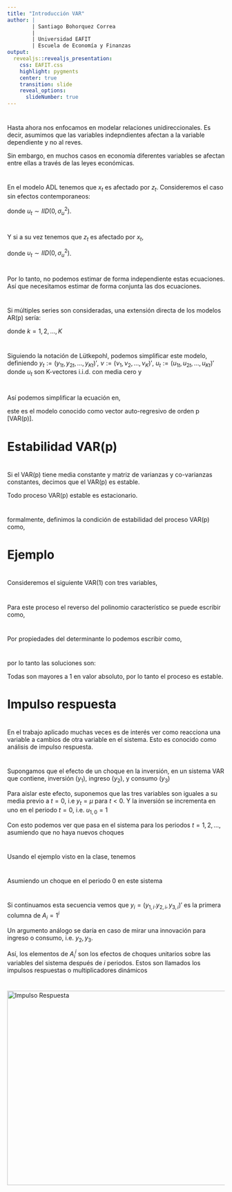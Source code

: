 ```yaml
---
title: "Introducción VAR"
author: |
        | Santiago Bohorquez Correa
        |
        | Universidad EAFIT
        | Escuela de Economía y Finanzas
output:
  revealjs::revealjs_presentation:
    css: EAFIT.css
    highlight: pygments
    center: true
    transition: slide
    reveal_options:
      slideNumber: true
---
```


#

Hasta ahora nos enfocamos en modelar relaciones unidireccionales. Es decir, asumimos que las variables indepndientes afectan a la variable dependiente y no al reves.

Sin embargo, en muchos casos en economía diferentes variables se afectan entre ellas a través de las leyes económicas.  

#

En el modelo ADL tenemos que $x_t$ es afectado por $z_t$. Consideremos el caso sin efectos contemporaneos:

 \begin{equation}
     x_t = \delta + \sum_{i=1}^p \phi_i x_{t-i} + \sum_{j=0}^b \beta_j z_{t-j} + u_t
 \end{equation}
 
 donde $u_t \sim IID(0,\sigma^2_u)$. 

#

Y si a su vez tenemos que $z_t$ es afectado por $x_t$,

 \begin{equation}
     z_t = \delta + \sum_{i=1}^p \phi_i x_{t-i} + \sum_{j=0}^b \beta_j z_{t-j} + \upsilon_t
 \end{equation}
 
 donde $\upsilon_t \sim IID(0,\sigma^2_u)$. 

#

Por lo tanto, no podemos estimar de forma independiente estas ecuaciones. Así que necesitamos estimar de forma conjunta las dos ecuaciones.
        
#

Si múltiples series son consideradas, una extensión directa de los modelos AR(p) sería:

\begin{equation}\label{eq:varp}
\begin{matrix}
    y_{k,t}  = & \nu_k  + \alpha_{k1,1}y_{1,t-1} + \alpha_{k2,1}y_{2,t-1} + \dots + \alpha_{kK,1}y_{K,t-1} \\ 
    &  + \dots + \alpha_{k1,p}y_{1,t-p} + \alpha_{k2,p}y_{2,t-p} + \dots + \alpha_{kK,p}y_{K,t-p} + u_{kt}
\end{matrix}    
\end{equation}

donde $k=1,2,\dots , K$



#

Siguiendo la notación de Lütkepohl, podemos simplificar este modelo, definiendo $y_t := (y_{1t},y_{2t},\dots,y_{Kt})'$, $\nu := (\nu_1,\nu_2, \dots, \nu_K)'$, $u_t := (u_{1t},u_{2t}, \dots, u_{Kt})'$ donde $u_t$ son K-vectores i.i.d. con media cero  y

\begin{equation}
    A_i := 
\begin{bmatrix}
    \alpha_{11,i} & \alpha_{12,i} & \dots & \alpha_{1K,i} \\
    \alpha_{21,i} & \alpha_{22,i} & \dots & \alpha_{2K,i} \\
    \vdots & \vdots & \ddots & \vdots \\
    \alpha_{K1,i} & \alpha_{K2,i} & \dots & \alpha_{KK,i}
\end{bmatrix}
\end{equation}


#

Así podemos simplificar la ecuación \ref{eq:varp} en,

\begin{equation}\label{eq:varps}
    y_{t}  =  \nu  + A_1 y_{t-1} + A_2 y_{t-2} + \dots + A_p y_{t-p}
\end{equation}

este es el modelo conocido como vector auto-regresivo de orden p [VAR(p)]. 


# Estabilidad VAR(p)

#

Si el VAR(p) tiene media constante y matriz de varianzas y co-varianzas constantes, decimos que el VAR(p) es estable.

Todo proceso VAR(p) estable es estacionario.

#


formalmente, definimos la condición de estabilidad del proceso VAR(p) como,

\begin{equation}
    \det (I_{K} - A_1 z -  A_2 z^2 - \dots -  A_p z^p ) \neq 0 \quad \text{para } |z| \leq 1
\end{equation}
 



# Ejemplo

#

Consideremos el siguiente VAR(1) con tres variables,

\begin{equation}
    y_t = \nu + \begin{bmatrix}
        0.5 & 0 & 0 \\
        0.1 & 0.1 & 0.3 \\
        0 & 0.2 & 0.3
    \end{bmatrix} y_{t-1} + u_t
\end{equation}

#

Para este proceso el reverso del polinomio característico se puede escribir como,

\begin{align}
   \det & \left( \begin{bmatrix}
       1 & 0 & 0 \\
       0 & 1 & 0 \\
       0 & 0 & 1
   \end{bmatrix}  - \begin{bmatrix}
      0.5 & 0 & 0 \\
       0.1 & 0.1 & 0.3 \\
       0 & 0.2 & 0.3
   \end{bmatrix} z \right) \\
   & = \det\begin{bmatrix}
      1- 0.5z  & 0 & 0 \\
       -0.1 z & 1 - 0.1 z & -0.3z \\
       0 & - 0.2 z & 1 - 0.3 z
   \end{bmatrix}
\end{align}

#

Por propiedades del determinante lo podemos escribir como,

\begin{equation}
(1-0.5z) (1-0.4z - 0.03z^2) = 0    
\end{equation}

#

por lo tanto las soluciones son:

\begin{align}
    z_1 & = 2; & z_2 & = 2.1525; & z_3 = -15.4858
\end{align}


Todas son mayores a 1 en valor absoluto, por lo tanto el proceso es estable.


# Impulso respuesta

#

En el trabajo aplicado muchas veces es de interés ver como reacciona una variable a cambios de otra variable en el sistema. Esto es conocido como análisis de impulso respuesta.


#

Supongamos que el efecto de un choque en la inversión, en un sistema VAR que contiene, inversión ($y_1$), ingreso ($y_2$), y consumo ($y_3$)

Para aislar este efecto, suponemos que las tres variables son iguales a su media previo a $t=0$, i.e $y_t = \mu$ para $t <0$. Y la inversión se incrementa en uno en el periodo $t=0$, i.e. $u_{1,0}=1$

Con esto podemos ver que pasa en el sistema para los periodos $t=1,2,\dots$, asumiendo que no haya nuevos choques

#

Usando el ejemplo visto en la clase, tenemos

\begin{equation}
    y_t = \nu + \begin{bmatrix}
        0.5 & 0 & 0 \\
        0.1 & 0.1 & 0.3 \\
        0 & 0.2 & 0.3
    \end{bmatrix} 
    \begin{bmatrix}
    y_{1,t-1} \\
    y_{2,t-1} \\
    y_{3,t-1} 
    \end{bmatrix}
    +  \begin{bmatrix}
    u_{1,t} \\
    u_{2,t} \\
    u_{3,t} 
    \end{bmatrix}
\end{equation}

#
Asumiendo un choque en el periodo 0 en este sistema

\begin{align}
    y_0 & = \begin{bmatrix}
    y_{1,0} \\
    y_{2,0} \\
    y_{3,0} 
    \end{bmatrix} =
\begin{bmatrix}
    u_{1,0} \\
    u_{2,0} \\
    u_{3,0} 
    \end{bmatrix} =
    \begin{bmatrix}
    1 \\
    0 \\
    0 
    \end{bmatrix}, \\
y_1 & = \begin{bmatrix}
    y_{1,1} \\
    y_{2,1} \\
    y_{3,1} 
    \end{bmatrix} = A_1 y_0 = \begin{bmatrix}
    0.5 \\
    0.1 \\
    0 
    \end{bmatrix} \\
y_2 & = \begin{bmatrix}
    y_{1,2} \\
    y_{2,2} \\
    y_{3,2} 
    \end{bmatrix} = A_1 y_1 =  A_1^2 y_0 = \begin{bmatrix}
    0.25 \\
    0.06 \\
    0.02
    \end{bmatrix}    
\end{align}


#

Si continuamos esta secuencia vemos que $y_i = (y_{1,i}.y_{2,i},y_{3,i})'$ es la primera columna de $A_i=1^i$

Un argumento análogo se daría en caso de mirar una innovación para ingreso o consumo, i.e. $y_2,y_3$.

Así, los elementos de $A_i^i$ son los efectos de choques unitarios sobre las variables del sistema después de $i$ periodos. Estos son llamados los impulsos respuestas o multiplicadores dinámicos


#
<img src="img/impulso_respuesta.png" alt="Impulso Respuesta" width="900" height="450"> 
